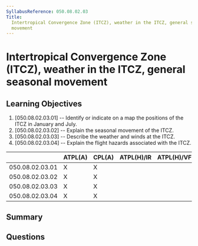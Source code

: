 ```yaml
---
SyllabusReference: 050.08.02.03
Title:
  Intertropical Convergence Zone (ITCZ), weather in the ITCZ, general seasonal
  movement
---
```


# Intertropical Convergence Zone (ITCZ), weather in the ITCZ, general seasonal movement

## Learning Objectives

1. [050.08.02.03.01] -- Identify or indicate on a map the positions of the ITCZ
   in January and July.
2. [050.08.02.03.02] -- Explain the seasonal movement of the ITCZ.
3. [050.08.02.03.03] -- Describe the weather and winds at the ITCZ.
4. [050.08.02.03.04] -- Explain the flight hazards associated with the ITCZ.

|                 | ATPL(A) | CPL(A) | ATPL(H)/IR | ATPL(H)/VFR | CPL(H) | IR  | CBIR(A) |
| --------------- | ------- | ------ | ---------- | ----------- | ------ | --- | ------- |
| 050.08.02.03.01 | X       | X      |            |             |        |     |         |
| 050.08.02.03.02 | X       | X      |            |             |        |     |         |
| 050.08.02.03.03 | X       | X      |            |             |        |     |         |
| 050.08.02.03.04 | X       | X      |            |             |        |     |         |

## Summary

## Questions
